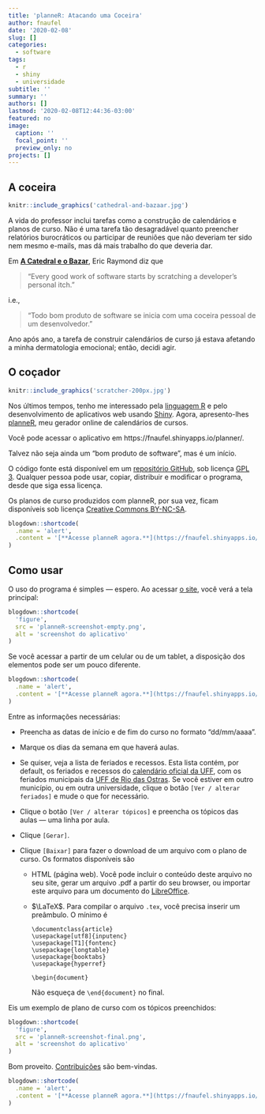 ```yaml
---
title: 'planneR: Atacando uma Coceira'
author: fnaufel
date: '2020-02-08'
slug: []
categories:
  - software
tags:
  - r
  - shiny
  - universidade
subtitle: ''
summary: ''
authors: []
lastmod: '2020-02-08T12:44:36-03:00'
featured: no
image:
  caption: ''
  focal_point: ''
  preview_only: no
projects: []
---
```


## A coceira

```r
knitr::include_graphics('cathedral-and-bazaar.jpg')
```

A vida do professor inclui tarefas como a construção de calendários e planos de curso. Não é uma tarefa tão desagradável quanto preencher relatórios burocráticos ou participar de reuniões que não deveriam ter sido nem mesmo e-mails, mas dá mais trabalho do que deveria dar.

Em [**A Catedral e o Bazar**](https://pt.wikipedia.org/wiki/A_Catedral_e_o_Bazar), Eric Raymond diz que

> "Every good work of software starts by scratching a developer's personal itch."

i.e.,

> "Todo bom produto de software se inicia com uma coceira pessoal de um desenvolvedor."

Ano após ano, a tarefa de construir calendários de curso já estava afetando a minha dermatologia emocional; então, decidi agir.

## O coçador

```r
knitr::include_graphics('scratcher-200px.jpg')
```

Nos últimos tempos, tenho me interessado pela [linguagem R](https://cran.r-project.org/) e pelo desenvolvimento de aplicativos web usando [Shiny](https://shiny.rstudio.com/). Agora, apresento-lhes [planneR](https://fnaufel.shinyapps.io/planner/), meu gerador online de calendários de cursos.

Você pode acessar o aplicativo em https://fnaufel.shinyapps.io/planner/.

Talvez não seja ainda um "bom produto de software", mas é um início. 

O código fonte está disponível em um [repositório GitHub](https://github.com/fnaufel/planneR), sob licença [GPL 3](https://www.gnu.org/licenses/gpl-3.0.pt-br.html). Qualquer pessoa pode usar, copiar, distribuir e modificar o programa, desde que siga essa licença.

Os planos de curso produzidos com planneR, por sua vez, ficam disponíveis sob licença [Creative Commons BY-NC-SA](https://creativecommons.org/licenses/by-nc-sa/4.0/deed.pt_BR).

```r
blogdown::shortcode(
  .name = 'alert',
  .content = '[**Acesse planneR agora.**](https://fnaufel.shinyapps.io/planner/)'
)
```

## Como usar

O uso do programa é simples --- espero. Ao acessar [o site](https://fnaufel.shinyapps.io/planner/), você verá a tela principal:

```r
blogdown::shortcode(
  'figure',
  src = 'planneR-screenshot-empty.png',
  alt = 'screenshot do aplicativo'
)
```

Se você acessar a partir de um celular ou de um tablet, a disposição dos elementos pode ser um pouco diferente.

```r
blogdown::shortcode(
  .name = 'alert',
  .content = '[**Acesse planneR agora.**](https://fnaufel.shinyapps.io/planner/)'
)
```

Entre as informações necessárias:

* Preencha as datas de início e de fim do curso no formato "dd/mm/aaaa".

* Marque os dias da semana em que haverá aulas.

* Se quiser, veja a lista de feriados e recessos. Esta lista contém, por default, os feriados e recessos do [calendário oficial da UFF](http://www.uff.br/?q=calendarios), com os feriados municipais da [UFF de Rio das Ostras](http://www.uff.br/?q=cidade/rio-das-ostras). Se você estiver em outro município, ou em outra universidade, clique o botão `[Ver / alterar feriados]` e mude o que for necessário.

* Clique o botão `[Ver / alterar tópicos]` e preencha os tópicos das aulas --- uma linha por aula.

* Clique `[Gerar]`.

* Clique `[Baixar]` para fazer o download de um arquivo com o plano de curso. Os formatos disponíveis são

  * HTML (página web). Você pode incluir o conteúdo deste arquivo no seu site, gerar um arquivo .pdf a partir do seu browser, ou importar este arquivo para um documento do [LibreOffice](https://www.libreoffice.org/).
  
  * $\LaTeX$. Para compilar o arquivo `.tex`, você precisa inserir um preâmbulo. O mínimo é
  
    ```
    \documentclass{article}
    \usepackage[utf8]{inputenc}
    \usepackage[T1]{fontenc}
    \usepackage{longtable}
    \usepackage{booktabs}
    \usepackage{hyperref}
    
    \begin{document}

    ```
    Não esqueça de `\end{document}` no final.

Eis um exemplo de plano de curso com os tópicos preenchidos:

```r
blogdown::shortcode(
  'figure',
  src = 'planneR-screenshot-final.png',
  alt = 'screenshot do aplicativo'
)
```

Bom proveito. [Contribuições](https://github.com/fnaufel/planneR/issues) são bem-vindas.

```r
blogdown::shortcode(
  .name = 'alert',
  .content = '[**Acesse planneR agora.**](https://fnaufel.shinyapps.io/planner/)'
)
```

